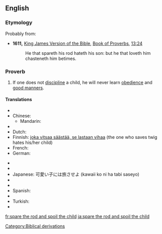 ==English==

===Etymology===
Probably from:
* '''1611,''' [[w:King James Version of the Bible|King James Version of the Bible]], [[w:Book of Proverbs|Book of Proverbs]], [[s:Bible (King James)/Proverbs#Chapter 13|13:24]]
*: He that spareth his rod hateth his son: but he that loveth him chasteneth him betimes.

===Proverb===
{{infl|en|proverb|head=[[spare]] [[the]] [[rod]] [[and]] [[spoil]] [[the]] [[child]]}}

# If one does not [[discipline]] a child, he will never learn [[obedience]] and [[good manners]].

====Translations====
{{trans-top|Sparing discipline ("the rod") creates an undisciplined ("spoiled") child.}}
* {{trreq|ar}}
* Chinese:
** Mandarin: {{t|cmn|不打不成器|tr=bù dǎ bù chéng qì|sc=Hani}}
* {{trreq|cs}}
* Dutch: {{t|nl|zachte heelmeesters, stinkende wonden}}
* Finnish: [[joka vitsaa säästää, se lastaan vihaa]] (the one who saves twig hates his/her child)
* French: {{t+|fr|qui aime bien, châtie bien}}
* German: {{t|de|wer mit der Rute spart, verzieht das Kind}}
{{trans-mid}}
* {{trreq|hu}}
* {{trreq|it}}
* Japanese: 可愛い子には旅させよ (kawaii ko ni ha tabi saseyo)
* {{trreq|pt}}
* {{trreq|ru}}
* Spanish: {{t|es|escatima el palo y malcría al hijo}}
* {{trreq|sv}}
* Turkish: {{t|tr|İnsan sevdiğine takılırmış}}
* {{trreq|vi}}
{{trans-bottom}}

[[Category:Biblical derivations]]

[[fr:spare the rod and spoil the child]]
[[ja:spare the rod and spoil the child]]